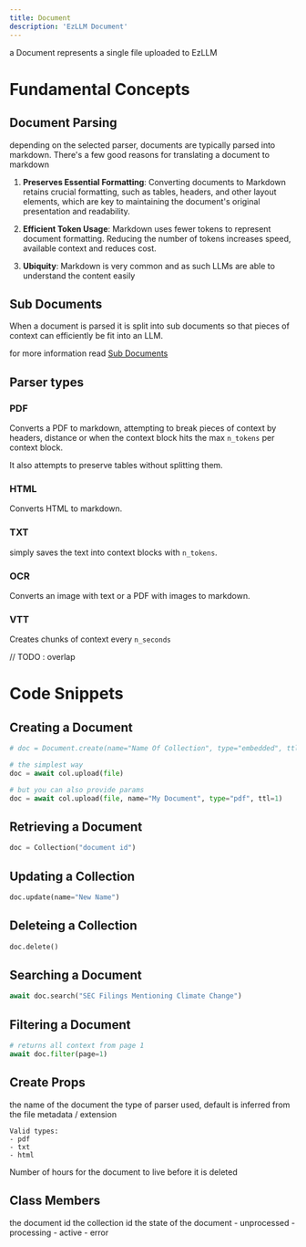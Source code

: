 ```yaml
---
title: Document
description: 'EzLLM Document'
---
```


a Document represents a single file uploaded to EzLLM

# Fundamental Concepts

## Document Parsing
depending on the selected parser, documents are typically parsed into markdown. There's a few good reasons for translating a document to markdown

1. **Preserves Essential Formatting**: Converting documents to Markdown retains crucial formatting, such as tables, headers, and other layout elements, which are key to maintaining the document's original presentation and readability.

2. **Efficient Token Usage**: Markdown uses fewer tokens to represent document formatting. Reducing the number of tokens increases speed, available context and reduces cost.

3. **Ubiquity**: Markdown is very common and as such LLMs are able to understand the content easily

## Sub Documents
When a document is parsed it is split into sub documents so that pieces of context can efficiently be fit into an LLM.

for more information read [Sub Documents](</entities/documents/SubDocuments>)


## Parser types
### PDF
Converts a PDF to markdown, attempting to break pieces of context by headers, distance or when the context block hits the max `n_tokens` per context block.

It also attempts to preserve tables without splitting them.

### HTML
Converts HTML to markdown.

### TXT
simply saves the text into context blocks with `n_tokens`.

### OCR
Converts an image with text or a PDF with images to markdown.

### VTT
Creates chunks of context every `n_seconds`

// TODO : overlap


# Code Snippets

## Creating a Document
```py
# doc = Document.create(name="Name Of Collection", type="embedded", ttl=24)

# the simplest way
doc = await col.upload(file)

# but you can also provide params
doc = await col.upload(file, name="My Document", type="pdf", ttl=1)

```

## Retrieving a Document
```py
doc = Collection("document id")
```

## Updating a Collection
```py
doc.update(name="New Name")
```

## Deleteing a Collection
```py
doc.delete()
```

## Searching a Document
```py
await doc.search("SEC Filings Mentioning Climate Change")
```

## Filtering a Document
```py
# returns all context from page 1
await doc.filter(page=1)
```


## Create Props
<ParamField path="name" type="string" required>
    the name of the document
</ParamField>

<ParamField path="type" type="enum">
    the type of parser used, default is inferred from the file metadata / extension

    Valid types:
    - pdf
    - txt
    - html
</ParamField>

<ParamField query="ttl" type="enum" default="24">
    Number of hours for the document to live before it is deleted
</ParamField>


## Class Members
<ParamField path="id" type="string" required>
    the document id
</ParamField>

<ParamField path="cid" type="string" required>
    the collection id
</ParamField>

<ParamField path="state" type="string" required>
    the state of the document
    - unprocessed
    - processing
    - active
    - error
</ParamField>




